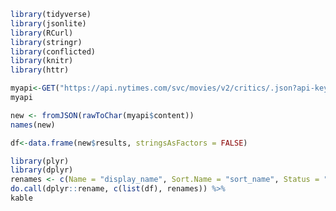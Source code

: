 ```r
library(tidyverse)
library(jsonlite)
library(RCurl)
library(stringr)
library(conflicted)
library(knitr)
library(httr)
```

```r
myapi<-GET("https://api.nytimes.com/svc/movies/v2/critics/.json?api-key=lVACDVl7hp1UYRUxc4ee1lTNmJTLsTt2")
myapi
```


```r
new <- fromJSON(rawToChar(myapi$content))
names(new)
```

```r
df<-data.frame(new$results, stringsAsFactors = FALSE)
```


```r
library(plyr)
library(dplyr)
renames <- c(Name = "display_name", Sort.Name = "sort_name", Status = "status", Bio = "bio", Seo.Name = "seo_name")
do.call(dplyr::rename, c(list(df), renames)) %>% 
kable
```





